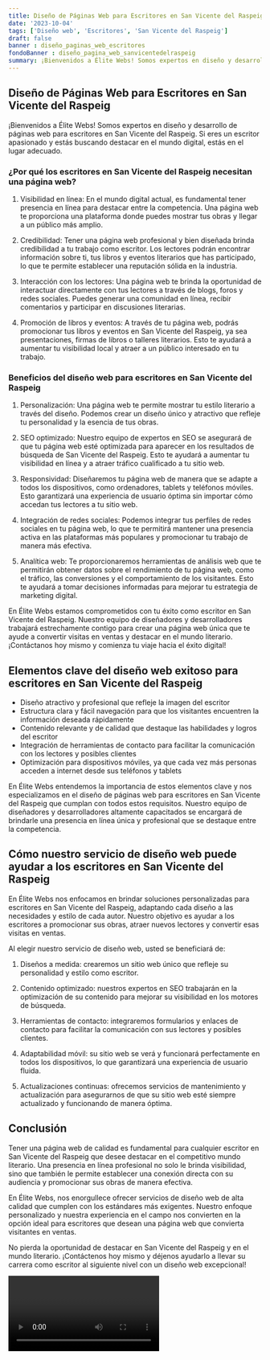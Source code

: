 ```yaml
---
title: Diseño de Páginas Web para Escritores en San Vicente del Raspeig
date: '2023-10-04'
tags: ['Diseño web', 'Escritores', 'San Vicente del Raspeig']
draft: false
banner : diseño_paginas_web_escritores
fondoBanner : diseño_pagina_web_sanvicentedelraspeig
summary: ¡Bienvenidos a Élite Webs! Somos expertos en diseño y desarrollo de páginas web para escritores en San Vicente del Raspeig. Si eres un escritor apasionado y estás buscando destacar en el mundo digital, estás en el lugar adecuado.
---
```


## Diseño de Páginas Web para Escritores en San Vicente del Raspeig

¡Bienvenidos a Élite Webs! Somos expertos en diseño y desarrollo de páginas web para escritores en San Vicente del Raspeig. Si eres un escritor apasionado y estás buscando destacar en el mundo digital, estás en el lugar adecuado.

### ¿Por qué los escritores en San Vicente del Raspeig necesitan una página web?

1. Visibilidad en línea: En el mundo digital actual, es fundamental tener presencia en línea para destacar entre la competencia. Una página web te proporciona una plataforma donde puedes mostrar tus obras y llegar a un público más amplio.

2. Credibilidad: Tener una página web profesional y bien diseñada brinda credibilidad a tu trabajo como escritor. Los lectores podrán encontrar información sobre ti, tus libros y eventos literarios que has participado, lo que te permite establecer una reputación sólida en la industria.

3. Interacción con los lectores: Una página web te brinda la oportunidad de interactuar directamente con tus lectores a través de blogs, foros y redes sociales. Puedes generar una comunidad en línea, recibir comentarios y participar en discusiones literarias.

4. Promoción de libros y eventos: A través de tu página web, podrás promocionar tus libros y eventos en San Vicente del Raspeig, ya sea presentaciones, firmas de libros o talleres literarios. Esto te ayudará a aumentar tu visibilidad local y atraer a un público interesado en tu trabajo.

### Beneficios del diseño web para escritores en San Vicente del Raspeig

1. Personalización: Una página web te permite mostrar tu estilo literario a través del diseño. Podemos crear un diseño único y atractivo que refleje tu personalidad y la esencia de tus obras.

2. SEO optimizado: Nuestro equipo de expertos en SEO se asegurará de que tu página web esté optimizada para aparecer en los resultados de búsqueda de San Vicente del Raspeig. Esto te ayudará a aumentar tu visibilidad en línea y a atraer tráfico cualificado a tu sitio web.

3. Responsividad: Diseñaremos tu página web de manera que se adapte a todos los dispositivos, como ordenadores, tablets y teléfonos móviles. Esto garantizará una experiencia de usuario óptima sin importar cómo accedan tus lectores a tu sitio web.

4. Integración de redes sociales: Podemos integrar tus perfiles de redes sociales en tu página web, lo que te permitirá mantener una presencia activa en las plataformas más populares y promocionar tu trabajo de manera más efectiva.

5. Analítica web: Te proporcionaremos herramientas de análisis web que te permitirán obtener datos sobre el rendimiento de tu página web, como el tráfico, las conversiones y el comportamiento de los visitantes. Esto te ayudará a tomar decisiones informadas para mejorar tu estrategia de marketing digital.

En Élite Webs estamos comprometidos con tu éxito como escritor en San Vicente del Raspeig. Nuestro equipo de diseñadores y desarrolladores trabajará estrechamente contigo para crear una página web única que te ayude a convertir visitas en ventas y destacar en el mundo literario. ¡Contáctanos hoy mismo y comienza tu viaje hacia el éxito digital!

<GifSeo />

<Cta />

## Elementos clave del diseño web exitoso para escritores en San Vicente del Raspeig

- Diseño atractivo y profesional que refleje la imagen del escritor
- Estructura clara y fácil navegación para que los visitantes encuentren la información deseada rápidamente
- Contenido relevante y de calidad que destaque las habilidades y logros del escritor
- Integración de herramientas de contacto para facilitar la comunicación con los lectores y posibles clientes
- Optimización para dispositivos móviles, ya que cada vez más personas acceden a internet desde sus teléfonos y tablets

En Élite Webs entendemos la importancia de estos elementos clave y nos especializamos en el diseño de páginas web para escritores en San Vicente del Raspeig que cumplan con todos estos requisitos. Nuestro equipo de diseñadores y desarrolladores altamente capacitados se encargará de brindarle una presencia en línea única y profesional que se destaque entre la competencia.

## Cómo nuestro servicio de diseño web puede ayudar a los escritores en San Vicente del Raspeig

En Élite Webs nos enfocamos en brindar soluciones personalizadas para escritores en San Vicente del Raspeig, adaptando cada diseño a las necesidades y estilo de cada autor. Nuestro objetivo es ayudar a los escritores a promocionar sus obras, atraer nuevos lectores y convertir esas visitas en ventas.

Al elegir nuestro servicio de diseño web, usted se beneficiará de:

1. Diseños a medida: crearemos un sitio web único que refleje su personalidad y estilo como escritor.

2. Contenido optimizado: nuestros expertos en SEO trabajarán en la optimización de su contenido para mejorar su visibilidad en los motores de búsqueda.

3. Herramientas de contacto: integraremos formularios y enlaces de contacto para facilitar la comunicación con sus lectores y posibles clientes.

4. Adaptabilidad móvil: su sitio web se verá y funcionará perfectamente en todos los dispositivos, lo que garantizará una experiencia de usuario fluida.

5. Actualizaciones continuas: ofrecemos servicios de mantenimiento y actualización para asegurarnos de que su sitio web esté siempre actualizado y funcionando de manera óptima.

## Conclusión

Tener una página web de calidad es fundamental para cualquier escritor en San Vicente del Raspeig que desee destacar en el competitivo mundo literario. Una presencia en línea profesional no solo le brinda visibilidad, sino que también le permite establecer una conexión directa con su audiencia y promocionar sus obras de manera efectiva.

En Élite Webs, nos enorgullece ofrecer servicios de diseño web de alta calidad que cumplen con los estándares más exigentes. Nuestro enfoque personalizado y nuestra experiencia en el campo nos convierten en la opción ideal para escritores que desean una página web que convierta visitantes en ventas.

No pierda la oportunidad de destacar en San Vicente del Raspeig y en el mundo literario. ¡Contáctenos hoy mismo y déjenos ayudarlo a llevar su carrera como escritor al siguiente nivel con un diseño web excepcional!

<Video />

<CtaBot job='Escritores' city='San Vicente del Raspeig'/>

<Gmaps query='San Vicente del Raspeig+españa+maps' />